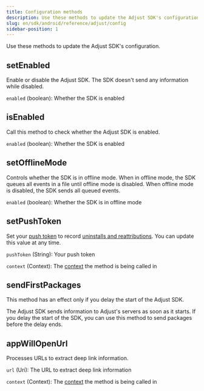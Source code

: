 ```yaml
---
title: Configuration methods
description: Use these methods to update the Adjust SDK's configuration.
slug: en/sdk/android/reference/adjust/config
sidebar-position: 1
---
```


Use these methods to update the Adjust SDK's configuration.

<Function>

## setEnabled

Enable or disable the Adjust SDK. The SDK doesn't send any information while disabled.

<slot slot="signature">


<SetEnabledSig />

</slot>

<slot slot="snippet">


<SetEnabled />

</slot>

<slot slot="parameters">

`enabled` (boolean): Whether the SDK is enabled

</slot>

</Function>

<Function>

## isEnabled

Call this method to check whether the Adjust SDK is enabled.

<slot slot="signature">


<IsEnabledSig />

</slot>

<slot slot="snippet">


<IsEnabled />

</slot>

<slot slot="returns">

`enabled` (boolean): Whether the SDK is enabled

</slot>

</Function>

<Function>

## setOfflineMode

Controls whether the SDK is in offline mode. When in offline mode, the SDK queues all events in a file until offline mode is disabled. When offline mode is disabled, the SDK sends all queued events.

<slot slot="signature">


<SetOfflineModeSig />

</slot>

<slot slot="snippet">


<SetOfflineMode />

</slot>

<slot slot="parameters">

`enabled` (boolean): Whether the SDK is in offline mode

</slot>

</Function>

<Function>

## setPushToken

Set your [push token](https://help.adjust.com/en/article/push-notifications) to record [uninstalls and reattributions](https://help.adjust.com/en/article/uninstalls-reinstalls). You can update this value at any time.

<slot slot="signature">


<SetPushTokenSig />

</slot>

<slot slot="snippet">


<SetPushToken />

</slot>

<slot slot="parameters">

`pushToken` (String): Your push token

`context` (Context): The [context](https://developer.android.com/reference/android/content/Context) the method is being called in


</slot>

</Function>

<Function>

## sendFirstPackages

<Callout type="important">

This method has an effect only if you delay the start of the Adjust SDK.

</Callout>

The Adjust SDK sends information to Adjust's servers as soon as it starts. If you delay the start of the SDK, you can use this method to send packages before the delay ends.

<slot slot="signature">


<SendFirstPackagesSig />

</slot>

<slot slot="snippet">


<SendFirstPackages />

</slot>

</Function>

<Function>

## appWillOpenUrl

Processes URLs to extract deep link information.

<slot slot="signature">


<AppWillOpenUrlSig />

</slot>

<slot slot="snippet">


<AppWillOpenUrl />

</slot>

<slot slot="parameters">

`url` (Uri): The URL to extract deep link information

`context` (Context): The [context](https://developer.android.com/reference/android/content/Context) the method is being called in

</slot>

</Function>
